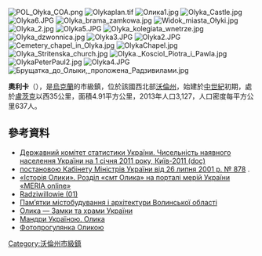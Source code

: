{{No footnotes|time=2015-09-16T13:16:33+00:00}}
[[Image:POL_Ołyka_COA.png|right]]
[[Image:Olykaplan.tif|right]]
[[Image:Олика1.jpg|right]]
[[Image:Olyka_Castle.jpg|right]]
[[Image:Olyka6.JPG|right]]
[[Image:Olyka_brama_zamkowa.jpg|right]]
[[Image:Widok_miasta_Ołyki.jpg|right]]
[[Image:Olyka_2.jpg|right]]
[[Image:Olyka5.JPG|right]]
[[Image:Olyka_kolegiata_wnetrze.jpg|right]]
[[Image:Olyka_dzwonnica.jpg|right]]
[[Image:Olyka3.JPG|right]]
[[Image:Olyka2.JPG|right]]
[[Image:Cemetery_chapel_in_Olyka.jpg|right]]
[[Image:OlykaChapel.jpg|right]]
[[Image:Olyka_Stritenska_church.jpg|right]]
[[Image:Olyka._Kosciol_Piotra_i_Pawla.jpg|right]]
[[Image:OlykaPeterPaul2.jpg|right]]
[[Image:Olyka4.JPG|right]]
[[Image:Брущатка_до_Олыки,_проложена_Радзивилами.jpg|right]]

{{coord|50|43|14|N|25|49|0|E|scale:30000|display=title}}

'''奧利卡'''（{{lang-uk|Олика}}），是[[烏克蘭|烏克蘭]]的市級鎮，位於該國西北部[[沃倫州|沃倫州]]，始建於[[中世紀|中世紀]]初期，處於[[盧茨克|盧茨克]]以西35公里，面積4.91平方公里，2013年人口3,127，人口密度每平方公里637人。

==參考資料==
*[https://web.archive.org/web/20121010205321/http://stat6.stat.lviv.ua/PXWEB2007/ukr/publ/2011/chnas.zip Державний комітет статистики України. Чисельність наявного населення України на 1 січня 2011 року, Київ-2011 (doc)]
* [http://www.kmu.gov.ua/document/59657393/%D0%9F%D0%BE%D1%81%D1%82%D0%B0%D0%BD%D0%BE%D0%B2%D0%B0%20%D0%9A%D0%9C%D0%A3%20%D0%B2%D1%96%D0%B4%2026%20%D0%BB%D0%B8%D0%BF%D0%BD%D1%8F%202001%20%D1%80%20N%20878.doc постановою Кабінету Міністрів України від 26 липня 2001 р. № 878] {{Wayback|url=http://www.kmu.gov.ua/document/59657393/%D0%9F%D0%BE%D1%81%D1%82%D0%B0%D0%BD%D0%BE%D0%B2%D0%B0%20%D0%9A%D0%9C%D0%A3%20%D0%B2%D1%96%D0%B4%2026%20%D0%BB%D0%B8%D0%BF%D0%BD%D1%8F%202001%20%D1%80%20N%20878.doc |date=20160304092657 }}.
*[https://web.archive.org/web/20160304093124/http://www.meriaonline.com.ua/zone-Volyn/%D1%81%D0%BC%D1%82.%20%D0%9E%D0%BB%D0%B8%D0%BA%D0%B0 «Історія Олики». Розділ «смт Олика» на порталі мерій України «MERIA online»]
*[https://web.archive.org/web/20160305015811/http://mariusz.eu.pn/genealogia/rody/radziwillowie01.html#E3 Radziwillowie (01)] {{pl}}
*[https://web.archive.org/web/20150923211805/http://www.cult.voladm.gov.ua/index.php?section=sec&page=4 Пам’ятки містобудування і архітектури Волинської області]
* [http://castles.com.ua/index.php?id=olyka Олика —  Замки та храми України] {{Wayback|url=http://castles.com.ua/index.php?id=olyka |date=20170913233520 }}
* [http://tutbuv.com/?p=1921 Мандри Україною. Олика] {{Wayback|url=http://tutbuv.com/?p=1921 |date=20201001133835 }}
* [http://ua.vlasenko.net/olyka/index.html  Фотопрогулянка Оликою] {{Wayback|url=http://ua.vlasenko.net/olyka/index.html |date=20180702073839 }}

{{DEFAULTSORT:Олика}}
[[Category:沃倫州市級鎮|Category:沃倫州市級鎮]]


{{Volyn-geo-stub}}